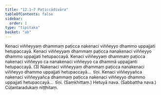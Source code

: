 ```yaml
---
title: "12.1–7 Paṭiccādivāra"
tableOfContents: false
sidebar:
  order: 1
type: "tipitaka"
basket: "ab"
---
```



<DynamicBreadcrumb />

<Division number="15">

<Paragraph number="47">
Kenaci viññeyyaṃ dhammaṃ paṭicca nakenaci viññeyyo dhammo uppajjati hetupaccayā. Kenaci viññeyyaṃ dhammaṃ paṭicca nanakenaci viññeyyo dhammo uppajjati hetupaccayā. Kenaci viññeyyaṃ dhammaṃ paṭicca nakenaci viññeyyo ca nanakenaci viññeyyo ca dhammā uppajjanti hetupaccayā. (3)
</Paragraph>

<Paragraph number="48">
Nakenaci viññeyyaṃ dhammaṃ paṭicca nanakenaci viññeyyo dhammo uppajjati hetupaccayā…  tīṇi.
</Paragraph>

<Paragraph number="49">
Kenaci viññeyyañca nakenaci viññeyyañca dhammaṃ paṭicca nakenaci viññeyyo dhammo uppajjati hetupaccayā…  tīṇi. (Saṃkhittaṃ.)
</Paragraph>

<Paragraph number="50">
Hetuyā nava. (Sabbattha nava.)

</Paragraph>
</Division>

<Paragraph number="51" type="center">
Cūḷantaradukaṃ niṭṭhitaṃ.
</Paragraph>